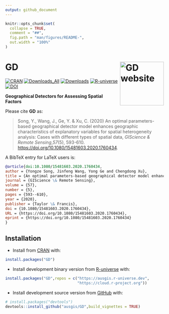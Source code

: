 ```yaml
---
output: github_document
---
```


<!-- README.md is generated from README.Rmd. Please edit that file -->

```r
knitr::opts_chunk$set(
  collapse = TRUE,
  comment = "##",
  fig.path = "man/figures/README-",
  out.width = "100%"
)
```

# GD <a href="https://ausgis.github.io/GD/"><img src="man/figures/logo.png" align="right" height="139" alt="GD website" /></a>


<!-- badges: start -->

[![CRAN](https://www.r-pkg.org/badges/version/GD)](https://CRAN.R-project.org/package=GD)
[![Downloads_All](https://badgen.net/cran/dt/GD?color=orange)](https://CRAN.R-project.org/package=GD)
[![Downloads](https://cranlogs.r-pkg.org/badges/GD)](https://CRAN.R-project.org/package=GD)
[![R-universe](https://ausgis.r-universe.dev/badges/GD)](https://ausgis.r-universe.dev/GD)
[![DOI](https://ausgis.github.io/badges/gos_paper.svg)](https://doi.org/10.1080/15481603.2020.1760434)

<!-- badges: end -->

**Geographical Detectors for Assessing Spatial Factors**

Please cite **GD** as:

> Song, Y., Wang, J., Ge, Y. & Xu, C. (2020) An optimal parameters-based geographical detector model enhances geographic characteristics of explanatory variables for spatial heterogeneity analysis: Cases with different types of spatial data,
> *GIScience & Remote Sensing*,*57*(5), 593-610.
> <https://doi.org/10.1080/15481603.2020.1760434>.

A BibTeX entry for LaTeX users is:

``` bib
@article{doi:10.1080/15481603.2020.1760434,
author = {Yongze Song, Jinfeng Wang, Yong Ge and Chengdong Xu},
title = {An optimal parameters-based geographical detector model enhances geographic characteristics of explanatory variables for spatial heterogeneity analysis: cases with different types of spatial data},
journal = {GIScience \& Remote Sensing},
volume = {57},
number = {5},
pages = {593--610},
year = {2020},
publisher = {Taylor \& Francis},
doi = {10.1080/15481603.2020.1760434},
URL = {https://doi.org/10.1080/15481603.2020.1760434},
eprint = {https://doi.org/10.1080/15481603.2020.1760434}
}
```

## Installation

- Install from [CRAN](https://CRAN.R-project.org/package=GD) with:

``` r
install.packages("GD")
```

- Install development binary version from [R-universe](https://ausgis.r-universe.dev/GD) with:

``` r
install.packages("GD",repos = c("https://ausgis.r-universe.dev",
                                "https://cloud.r-project.org"))
```

- Install development source version from [GitHub](https://github.com/ausgis/GD) with:

``` r
# install.packages("devtools")
devtools::install_github("ausgis/GD",build_vignettes = TRUE)
```
